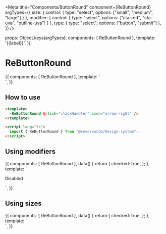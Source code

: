 
<Meta
  title="Components/ButtonRound"
  component={ReButtonRound}
  argTypes={{
    size: { control: { type: "select", options: ["small", "medium", "large"] } },
    modifier: { control: { type: "select", options: ["cta-red", "cta-uva", "outline-uva"] } },
    type: { type: "select", options: ["button", "submit"] },
  }}
/>

  props: Object.keys(argTypes),
  components: { ReButtonRound },
  template: '<ReButtonRound :size="size" :modifier="modifier">{{label}}</ReButtonRound>',
});

# ReButtonRound

<Canvas>
  <Story name="basic">
    {{
      components: { ReButtonRound },
      template: `
        <div>
          <ReButtonRound icon="arrow-right" />
        </div>
      `,
    }}
  </Story>
</Canvas>

<ArgsTable of={ReButtonRound} />

## How to use

```html
<template>
  <ReButtonRound @click="clickHandler" icon="arrow-right" />
</template>

<script lang="ts">
  import { ReButtonRound } from "@reservando/design-system";
</script>
```

## Using modifiers

<Canvas>
  <Story name="modifiers">
    {{
      components: { ReButtonRound },
      data() {
        return {
          checked: true,
        };
      },
      template: `
      <div>
        <ReButtonRound modifier="primary" class="mr-2" icon="arrow-right" />
        <ReButtonRound modifier="secondary" class="mr-2" icon="arrow-right" />
        <p class="hint mt-4">Disabled</p>
        <ReButtonRound modifier="primary" disabled="true" class="mr-2" icon="arrow-right" />
        <ReButtonRound modifier="secondary" disabled="true" class="mr-2" icon="arrow-right" />
      </div>
    `,
    }}
  </Story>
</Canvas>

## Using sizes

<Canvas>
  <Story name="sizes">
    {{
      components: { ReButtonRound },
      data() {
        return {
          checked: true,
        };
      },
      template: `
      <div>
        <ReButtonRound size="small" class="mr-2" icon="arrow-right" />
        <ReButtonRound size="medium" class="mr-2" icon="arrow-right" />
        <ReButtonRound size="large" class="mr-2" icon="arrow-right" />
      </div>
    `,
    }}
  </Story>
</Canvas>
